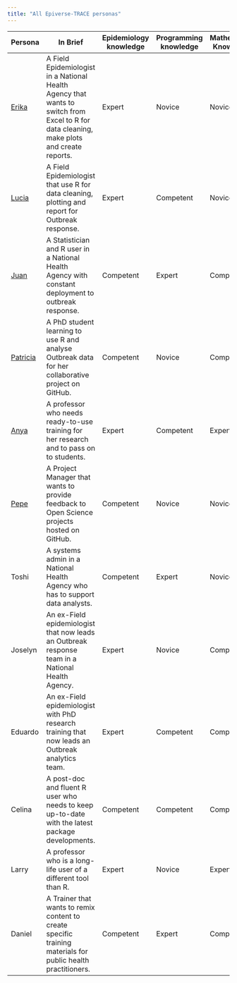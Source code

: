 ```yaml
---
title: "All Epiverse-TRACE personas"
---
```


| Persona                              | In Brief                                                                                                                                 | Epidemiology knowledge | Programming knowledge | Mathematics Knowledge |
|--------|-----------------------------|-------------|-------------|-------------|
| [Erika](erika-sanitaria.qmd)        | A Field Epidemiologist in a National Health Agency that wants to switch from Excel to R for data cleaning, make plots and create reports. | Expert                 | Novice                | Novice                |
| [Lucia](lucia-outbreaks.qmd)        | A Field Epidemiologist that use R for data cleaning, plotting and report for Outbreak response.                                           | Expert                 | Competent             | Novice                |
| [Juan](juan-datero.qmd)             | A Statistician and R user in a National Health Agency with constant deployment to outbreak response.                                     | Competent              | Expert                | Competent             |
| [Patricia](patricia-discoverer.qmd) | A PhD student learning to use R and analyse Outbreak data for her collaborative project on GitHub.                                                       | Competent              | Novice                | Competent             |
| [Anya](anya-academica.qmd)          | A professor who needs ready-to-use training for her research and to pass on to students.                                                 | Expert                 | Competent             | Expert                |
| [Pepe](pepe-openmanager.qmd)        | A Project Manager that wants to provide feedback to Open Science projects hosted on GitHub.                                               | Competent              | Novice                | Novice                |
| Toshi                                | A systems admin in a National Health Agency who has to support data analysts.                                                            | Competent              | Expert                | Novice                |
| Joselyn                              | An ex-Field epidemiologist that now leads an Outbreak response team in a National Health Agency.                                          | Expert                 | Novice                | Competent             |
| Eduardo                              | An ex-Field epidemiologist with PhD research training that now leads an Outbreak analytics team.                                          | Expert                 | Competent             | Competent             |
| Celina                               | A post-doc and fluent R user who needs to keep up-to-date with the latest package developments.                                           | Competent              | Competent             | Competent             |
| Larry                                | A professor who is a long-life user of a different tool than R.                                                                           | Expert                 | Novice                | Expert                |
| Daniel                               | A Trainer that wants to remix content to create specific training materials for public health practitioners.                              | Competent              | Expert                | Competent             |
